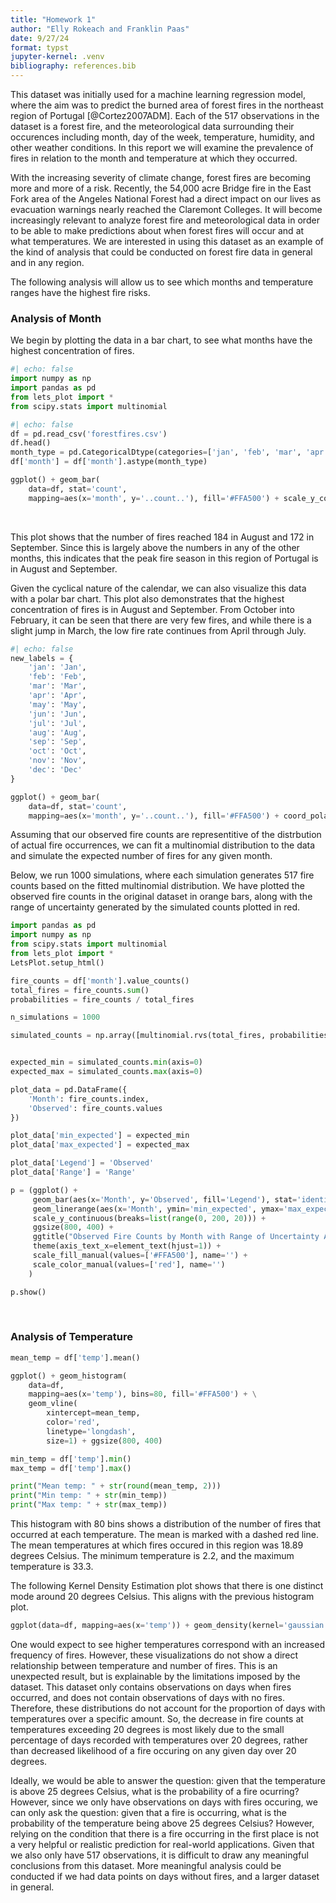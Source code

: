```yaml
---
title: "Homework 1"
author: "Elly Rokeach and Franklin Paas"
date: 9/27/24
format: typst
jupyter-kernel: .venv
bibliography: references.bib
---
```


This dataset was initially used for a machine learning regression model, where the aim was to predict the burned area of forest fires in the northeast region of Portugal [@Cortez2007ADM]. Each of the 517 observations in the dataset is a forest fire, and the meteorological data surrounding their occurences including month, day of the week, temperature, humidity, and other weather conditions. In this report we will examine the prevalence of fires in relation to the month and temperature at which they occurred. 

With the increasing severity of climate change, forest fires are becoming more and more of a risk. Recently, the 54,000 acre Bridge fire in the East Fork area of the Angeles National Forest had a direct impact on our lives as evacuation warnings nearly reached the Claremont Colleges. It will become increasingly relevant to analyze forest fire and meteorological data in order to be able to make predictions about when forest fires will occur and at what temperatures. We are interested in using this dataset as an example of the kind of analysis that could be conducted on forest fire data in general and in any region. 

The following analysis will allow us to see which months and temperature ranges have the highest fire risks.

### **Analysis of Month**

We begin by plotting the data in a bar chart, to see what months have the highest concentration of fires. 


```python
#| echo: false
import numpy as np
import pandas as pd
from lets_plot import *
from scipy.stats import multinomial
```

```python
#| echo: false
df = pd.read_csv('forestfires.csv')
df.head()
month_type = pd.CategoricalDtype(categories=['jan', 'feb', 'mar', 'apr', 'may', 'jun', 'jul', 'aug', 'sep', 'oct', 'nov', 'dec'], ordered=True)
df['month'] = df['month'].astype(month_type)
```

```python
ggplot() + geom_bar(
    data=df, stat='count',
    mapping=aes(x='month', y='..count..'), fill='#FFA500') + scale_y_continuous(breaks=list(range(0, 200, 20))) + ggsize(600, 300) + ggtitle("Number of Fires by Month in Montesinho Natural Park, Portugal")
```

<br>

This plot shows that the number of fires reached 184 in August and 172 in September. Since this is largely above the numbers in any of the other months, this indicates that the peak fire season in this region of Portugal is in August and September.

Given the cyclical nature of the calendar, we can also visualize this data with a polar bar chart. This plot also demonstrates that the highest concentration of fires is in August and September. From October into February, it can be seen that there are very few fires, and while there is a slight jump in March, the low fire rate continues from April through July.

```python
#| echo: false
new_labels = {
    'jan': 'Jan',
    'feb': 'Feb',
    'mar': 'Mar',
    'apr': 'Apr',
    'may': 'May',
    'jun': 'Jun',
    'jul': 'Jul',
    'aug': 'Aug',
    'sep': 'Sep',
    'oct': 'Oct',
    'nov': 'Nov',
    'dec': 'Dec'
}
```

```python
ggplot() + geom_bar(
    data=df, stat='count',
    mapping=aes(x='month', y='..count..'), fill='#FFA500') + coord_polar() + scale_x_discrete(labels=new_labels) +scale_y_continuous(limits= [-100, 200],breaks = [0, 50, 100, 150, 200]) + ggsize(800, 400) + ggtitle("Number of Fires by Month in Montesinho Natural Park, Portugal") + theme(panel_grid_major_x=element_blank(), axis_title_y=element_text(vjust=1))
```


Assuming that our observed fire counts are representitive of the distrbution of actual fire occurrences, we can fit a multinomial distribution to the data and simulate the expected number of fires for any given month.

Below, we run 1000 simulations, where each simulation generates 517 fire counts based on the fitted multinomial distribution. We have plotted the observed fire counts in the original dataset in orange bars, along with the range of uncertainty generated by the simulated counts plotted in red.

```python
import pandas as pd
import numpy as np
from scipy.stats import multinomial
from lets_plot import *
LetsPlot.setup_html()

fire_counts = df['month'].value_counts()
total_fires = fire_counts.sum()
probabilities = fire_counts / total_fires

n_simulations = 1000

simulated_counts = np.array([multinomial.rvs(total_fires, probabilities) for _ in range(n_simulations)])


expected_min = simulated_counts.min(axis=0)
expected_max = simulated_counts.max(axis=0)

plot_data = pd.DataFrame({
    'Month': fire_counts.index,
    'Observed': fire_counts.values
})

plot_data['min_expected'] = expected_min
plot_data['max_expected'] = expected_max

plot_data['Legend'] = 'Observed'
plot_data['Range'] = 'Range'

p = (ggplot() +
     geom_bar(aes(x='Month', y='Observed', fill='Legend'), stat='identity', position='dodge', data=plot_data, show_legend=True) +
     geom_linerange(aes(x='Month', ymin='min_expected', ymax='max_expected', color='Range'), size=3.0, data=plot_data, show_legend=True) +
     scale_y_continuous(breaks=list(range(0, 200, 20))) +
     ggsize(800, 400) +
     ggtitle("Observed Fire Counts by Month with Range of Uncertainty Across 1000 Simulations") +
     theme(axis_text_x=element_text(hjust=1)) +
     scale_fill_manual(values=['#FFA500'], name='') +
     scale_color_manual(values=['red'], name='')
    )

p.show()
```

<br>

### **Analysis of Temperature**


```python
mean_temp = df['temp'].mean()

ggplot() + geom_histogram(
    data=df, 
    mapping=aes(x='temp'), bins=80, fill='#FFA500') + \
    geom_vline(
        xintercept=mean_temp, 
        color='red',
        linetype='longdash',
        size=1) + ggsize(800, 400)
```

```python
min_temp = df['temp'].min()
max_temp = df['temp'].max()

print("Mean temp: " + str(round(mean_temp, 2)))
print("Min temp: " + str(min_temp))
print("Max temp: " + str(max_temp))

```

This histogram with 80 bins shows a distribution of the number of fires that occurred at each temperature. The mean is marked with a dashed red line. The mean temperatures at which fires occured in this region was 18.89 degrees Celsius. The minimum temperature is 2.2, and the maximum temperature is 33.3.

The following Kernel Density Estimation plot shows that there is one distinct mode around 20 degrees Celsius. This aligns with the previous histogram plot.

```python
ggplot(data=df, mapping=aes(x='temp')) + geom_density(kernel='gaussian', bw=2)
```

One would expect to see higher temperatures correspond with an increased frequency of fires. However, these visualizations do not show a direct relationship between temperature and number of fires. This is an unexpected result, but is explainable by the limitations imposed by the dataset. This dataset only contains observations on days when fires occurred, and does not contain observations of days with no fires. Therefore, these distributions do not account for the proportion of days with temperatures over a specific amount. So, the decrease in fire counts at temperatures exceeding 20 degrees is most likely due to the small percentage of days recorded with temperatures over 20 degrees, rather than decreased likelihood of a fire occuring on any given day over 20 degrees.

Ideally, we would be able to answer the question: given that the temperature is above 25 degrees Celsius, what is the probability of a fire ocurring? However, since we only have observations on days with fires occuring, we can only ask the question: given that a fire is occurring, what is the probability of the temperature being above 25 degrees Celsius? However, relying on the condition that there is a fire occurring in the first place is not a very helpful or realistic prediction for real-world applications. Given that we also only have 517 observations, it is difficult to draw any meaningful conclusions from this dataset. More meaningful analysis could be conducted if we had data points on days without fires, and a larger dataset in general.
